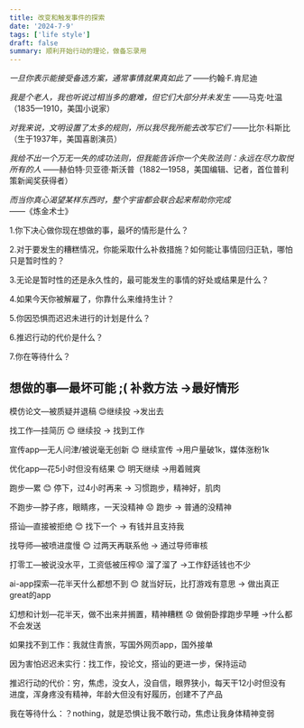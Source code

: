 ```yaml
---
title: 改变和触发事件的探索
date: '2024-7-9'
tags: ['life style']
draft: false
summary: 顺利开始行动的理论，做备忘录用
---
```


_一旦你表示能接受备选方案，通常事情就果真如此了_ ——约翰·F.肯尼迪

_我是个老人，我也听说过相当多的磨难，但它们大部分并未发生_ ——马克·吐温（1835—1910，美国小说家）

_对我来说，文明设置了太多的规则，所以我尽我所能去改写它们_ ——比尔·科斯比（生于1937年，美国喜剧演员）

_我给不出一个万无一失的成功法则，但我能告诉你一个失败法则：永远在尽力取悦所有的人_ ——赫伯特·贝亚德·斯沃普（1882—1958，美国编辑、记者，首位普利策新闻奖获得者）

_而当你真心渴望某样东西时，整个宇宙都会联合起来帮助你完成_ ——《炼金术士》

1.你下决心做你现在想做的事，最坏的情形是什么？

2.对于要发生的糟糕情况，你能采取什么补救措施？如何能让事情回归正轨，哪怕只是暂时性的？

3.无论是暂时性的还是永久性的，最可能发生的事情的好处或结果是什么？

4.如果今天你被解雇了，你靠什么来维持生计？

5.你因恐惧而迟迟未进行的计划是什么？

6.推迟行动的代价是什么？

7.你在等待什么？

## 想做的事—最坏可能 ;( 补救方法 →最好情形

模仿论文—被质疑并退稿 😊继续投 →发出去

找工作—挂简历 😊 继续投 → 找到工作

宣传app—无人问津/被说毫无创新 😊 继续宣传 →用户量破1k，媒体涨粉1k

优化app—花5小时但没有结果 😊 明天继续 →用着贼爽

跑步—累 😊 停下，过4小时再来 → 习惯跑步，精神好，肌肉

不跑步—脖子疼，眼睛疼，一天没精神 😟 跑步 → 普通的没精神

搭讪—直接被拒绝 😊 找下一个 → 有钱并且支持我

找导师—被喷进度慢 😊 过两天再联系他 → 通过导师审核

打零工—被说没水平，工资低被压榨😟 溜了溜了 →工作舒适钱也不少

ai-app探索—花半天什么都想不到 😊 就当好玩，比打游戏有意思 → 做出真正great的app

幻想和计划—花半天，做不出来并搁置，精神糟糕 😟 做俯卧撑跑步早睡 →什么都不会发送

如果找不到工作：我就住青旅，写国外网页app，国外接单

因为害怕迟迟未实行：找工作，投论文，搭讪的更进一步，保持运动

推迟行动的代价：穷，焦虑，没女人，没自信，眼界狭小，每天干12小时但没有进度，浑身疼没有精神，年龄大但没有好履历，创建不了产品

我在等待什么：？nothing，就是恐惧让我不敢行动，焦虑让我身体精神变弱
